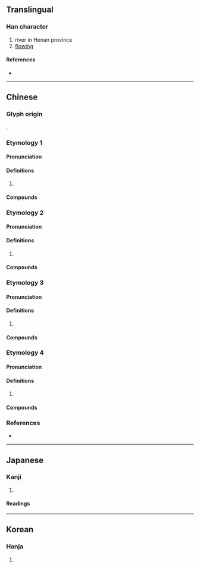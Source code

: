 {{character info/new}}
==Translingual==

===Han character===
{{Han char|rn=85|rad=水|as=17|sn=20|four=30132|canj=EYRV|ids=⿰氵襄}}

# river in Henan province
# [[flowing]]

====References====
* {{Han ref|kx=0661.230|dkj=18716|dj=1071.060|hdz=31789.070|uh=703C|ud=28732|bh=F45B|bd=62555}}

----

==Chinese==
{{attn|ltc}}{{attn|och|Middle+Old Chinese needs to be distributed}}

===Glyph origin===
{{Han etym}}
{{Han compound|氵|襄|c1=s|c2=p|t1=water|ls=psc}}.

===Etymology 1===
{{zh-forms}}

====Pronunciation====
{{zh-pron
|m=ráng
|c=joeng4
|mc=
|oc=
|cat=
}}

====Definitions====
{{zh-hanzi}}

# {{rfdef|zh}}

====Compounds====
{{zh-der|甘露瀼瀼|瀼瀼濕濕|瀼瀼}}

===Etymology 2===
{{zh-forms}}

====Pronunciation====
{{zh-pron
|m=ráng
|c=joeng6
|mc=
|oc=
|cat=
}}

====Definitions====
{{zh-hanzi}}

# {{rfdef|zh}}

====Compounds====
{{zh-der|瀼河}}

===Etymology 3===
{{zh-forms}}

====Pronunciation====
{{zh-pron
|m=nǎng
|c=
|mc=
|oc=
|cat=
}}

====Definitions====
{{zh-hanzi}}

# {{rfdef|zh}}

====Compounds====
{{zh-der|泱瀼}}

===Etymology 4===
{{zh-forms}}

====Pronunciation====
{{zh-pron
|m=ràng
|c=
|mc=
|oc=
|cat=
}}

====Definitions====
{{zh-hanzi}}

# {{rfdef|zh}}

====Compounds====
{{zh-der|瀼渡河}}

===References===
* {{R:yue:mfccd}}

----

==Japanese==

===Kanji===
{{ja-kanji|grade=|rs=水17}}

# {{defn|lang=ja|sort=水17}}

====Readings====
{{ja-readings
|on=じょう, にょう, どう, のう
|kun=
}}

----

==Korean==

===Hanja===
{{ko-hanja|hangeul=양|eumhun=|rv=yang|mr=yang|y=yang}}

# {{defn|lang=ko|sort=水17}}